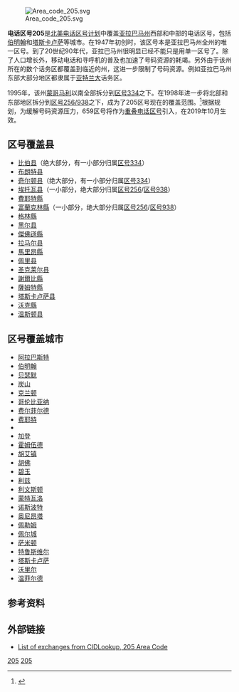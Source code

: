 {{noteTA|G1=USState|G2=CO|G3=OR}}
[[File:Area_code_205.svg|thumb]]

'''电话区号205'''是[[北美电话区号计划|北美电话区号计划]]中覆盖[[亚拉巴马州|亚拉巴马州]]西部和中部的电话区号，包括[[伯明翰_(阿拉巴马州)|伯明翰]]和[[塔斯卡卢萨_(阿拉巴马州)|塔斯卡卢萨]]等城市。在1947年初创时，该区号本是亚拉巴马州全州的唯一区号。到了20世纪90年代，亚拉巴马州很明显已经不能只是用单一区号了。除了人口增长外，移动电话和寻呼机的普及也加速了号码资源的耗竭。另外由于该州所在的数个话务区都覆盖到临近的州，这进一步限制了号码资源。例如亚拉巴马州东部大部分地区都隶属于[[亚特兰大|亚特兰大]]话务区。

1995年，该州[[蒙哥马利_(亚拉巴马州)|蒙哥马利]]以南全部拆分到[[北美电话区号334|区号334]]之下。在1998年进一步将北部和东部地区拆分到[[北美电话区号256和938|区号256/938]]之下，成为了205区号现在的覆盖范围。<ref>{{cite news
 | first=Bob
 | last=Lowry
 | work=The Huntsville Times
 | title=Flex your fingers for 10-digit dialing in 2010
 | url=http://www.al.com/news/huntsvilletimes/local.ssf?/base/news/123616178931610.xml&coll=1
 | date=March 4, 2009
 | accessdate=2020-09-15
 | archive-date=2009-04-08
 | archive-url=https://web.archive.org/web/20090408163107/http://www.al.com/news/huntsvilletimes/local.ssf?%2Fbase%2Fnews%2F123616178931610.xml&coll=1
 | dead-url=no
 }}</ref>根据规划，为缓解号码资源压力，659区号将作为[[重叠电话区号|重叠电话区号]]引入，在2019年10月生效。

== 区号覆盖县 ==
{{div col|colwidth=30em}}
*[[比伯县_(亚拉巴马州)|比伯县]]（绝大部分，有一小部分归属[[北美电话区号334|区号334]]）
*[[布朗特县_(亚拉巴马州)|布朗特县]]
*[[奇尔顿县|奇尔顿县]]（绝大部分，有一小部分归属[[北美电话区号334|区号334]]）
*[[埃托瓦县|埃托瓦县]]（一小部分，绝大部分归属[[北美电话区号256|区号256]]/[[北美电话区号938|区号938]]）
*[[費耶特縣_(阿拉巴馬州)|費耶特縣]]
*[[富蘭克林縣_(阿拉巴馬州)|富蘭克林縣]]（一小部分，绝大部分归属[[北美电话区号256|区号256]]/[[北美电话区号938|区号938]]）
*[[格林縣_(阿拉巴馬州)|格林縣]]
*[[黑尔县_(亚拉巴马州)|黑尔县]]
*[[傑佛遜縣_(阿拉巴馬州)|傑佛遜縣]]
*[[拉马尔县_(亚拉巴马州)|拉马尔县]]
*[[馬里昂縣_(阿拉巴馬州)|馬里昂縣]]
*[[佩里县_(亚拉巴马州)|佩里县]]
*[[圣克莱尔县_(亚拉巴马州)|圣克莱尔县]]
*[[謝爾比縣_(阿拉巴馬州)|謝爾比縣]]
*[[薩姆特縣_(阿拉巴馬州)|薩姆特縣]]
*[[塔斯卡卢萨县|塔斯卡卢萨县]]
*[[沃克縣_(阿拉巴馬州)|沃克縣]]
*[[温斯顿县_(亚拉巴马州)|温斯顿县]]
{{div col end}}

== 区号覆盖城市 ==
{{div col|colwidth=10em}}
*[[阿拉巴斯特_(亚拉巴马州)|阿拉巴斯特]]
*[[伯明翰_(阿拉巴马州)|伯明翰]]
*[[贝瑟默_(亚拉巴马州)|贝瑟默]]
*[[炭山_(阿拉巴马州)|炭山]]
*[[克兰顿_(阿拉巴马州)|克兰顿]]
*[[哥伦比亚纳_(阿拉巴马州)|哥伦比亚纳]]
*[[费尔菲尔德_(阿拉巴马州)|费尔菲尔德]]
*[[费耶特_(阿拉巴马州)|费耶特]]
*{{link-en|富尔顿戴尔 (阿拉巴马州)|Fultondale, Alabama|富尔顿戴尔}}
*[[加登_(阿拉巴马州)|加登]]
*[[霍姆伍德_(阿拉巴马州)|霍姆伍德]]
*[[胡艾镇_(阿拉巴马州)|胡艾镇]]
*[[胡佛_(阿拉巴马州)|胡佛]]
*[[碧玉_(阿拉巴马州)|碧玉]]
*[[利兹_(阿拉巴马州)|利兹]]
*[[利文斯顿_(阿拉巴马州)|利文斯顿]]
*[[蒙特瓦洛_(阿拉巴马州)|蒙特瓦洛]]
*[[诺斯波特_(阿拉巴马州)|诺斯波特]]
*[[奥尼昂塔_(阿拉巴马州)|奥尼昂塔]]
*[[佩勒姆_(阿拉巴马州)|佩勒姆]]
*[[佩尔城_(阿拉巴马州)|佩尔城]]
*[[萨米顿_(阿拉巴马州)|萨米顿]]
*[[特鲁斯维尔_(阿拉巴马州)|特鲁斯维尔]]
*[[塔斯卡卢萨_(阿拉巴马州)|塔斯卡卢萨]]
*[[沃里尔_(阿拉巴马州)|沃里尔]]
*[[温菲尔德_(阿拉巴马州)|温菲尔德]]
{{div col end}}

== 参考资料 ==
{{reflist}}

== 外部链接 ==
{{Area_code_footer|Map=AL}}
*[https://web.archive.org/web/20100920030146/http://cidlookup.com/205/ List of exchanges from CIDLookup, 205 Area Code]

{{Area code box|State=AL|
 This= 北美电话区号205|
 N= [[北美电话区号256|256]]/[[北美电话区号|938]] |
 S= [[北美电话区号251|251]]、[[北美电话区号334|334]] |
 E= [[北美电话区号256|256]]/[[北美电话区号938|938]] |
 W= [[北美电话区号601和769|601/769]]、[[北美电话区号662|662]] |
 S1=MS}}

{{coord|33|34|N|87|18|W|display=title}}

[[Category:美国电话区号|205]]
[[Category:亚拉巴马州电话区号|205]]